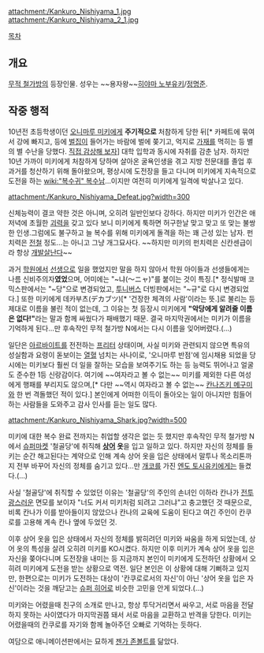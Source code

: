 {{{+1 西山勘九郎 / Kankuro Nishiyama }}}

attachment:/Kankuro_Nishiyama_1.jpg attachment:/Kankuro_Nishiyama_2_1.jpg

[[목차]]

== 개요 ==
[[무적 철가방]]의 등장인물. 성우는 ~~용자왕~~[[히야마 노부유키]]/[[정명준]].

== 작중 행적 ==
10년전 초등학생이던 [[오니마루 미키]]에게 '''주기적으로''' 처참하게 당한 뒤[* 카페트에 묶여서 강에 빠지고, 등에 [[벌집]]이 들어가는 바람에 벌에 쫒기고, 억지로 [[가재]]를 먹히는 등 별의 별 수난을 당했다. [http://rigvedawiki.net/r1/pds/Kankuro_Nishiyama_Youth.png 직접 감상해 보자]] 대학 입학과 동시에 자취를 감춘 남자. 하지만 10년 가까이 미키에게 처참하게 당하며 살아온 굴욕인생을 겪고 지방 전문대를 졸업 후 과거를 청산하기 위해 돌아왔으며, 평상시에 도전장을 들고 다니며 미키에게 지속적으로 도전을 하는 [[wiki:"복수귀" 복수남]]...이지만 여전히 미키에게 일격에 박살나고 있다. 

attachment:/Kankuro_Nishiyama_Defeat.jpg?width=300

신체능력이 결코 약한 것은 아니며, 오히려 일반인보다 강하다. 하지만 미키가 인간은 애저녁에 초월한 [[괴력]]을 갖고 있다 보니 미키에게 툭하면 허구한날 맞고 맞고 또 맞는 불쌍한 인생.그럼에도 불구하고 늘 복수를 위해 미키에게 돌격을 하는 꽤 근성 있는 남자. 펀치력은 [[전철]] 정도...는 아니고 그냥 개그묘사다. ~~하지만 미키의 펀치력은 신칸센급이라 항상 [[개발살]]난다~~

과거 [[학원]]에서 [[선생]]으로 일을 했었지만 말을 하지 않아서 학원 아이들과 선생들에게는 나름 신비주의자'''였었'''으며, 어미에는 "~냐(〜ニャ)"를 붙이는 것이 특징.[* 정식발매 코믹스판에서는 "~당"으로 변경되었고, [[투니버스]] 더빙판에서는 "~규"로 다시 변경되었다.] 또한 미키에게 데카부츠(デカブツ)[* '건장한 체격의 사람'이라는 뜻.]로 불리는 등 제대로 이름을 불린 적이 없는데, 그 이유는 첫 등장시 미키에게 '''"악당에게 알려줄 이름은 없다!"'''라는 말과 함께 싸웠다가 패배했기 때문. 결국 마지막권에서는 미키가 이름을 기억하게 된다...만 후속작인 무적 철가방 N에서는 다시 이름을 잊어버렸다.(…)

일단은 [[아르바이트]]를 전전하는 [[프리터]] 상태이며, 사실 미키와 관련되지 않으면 특유의 성실함과 요령이 돋보이는 [[열혈]] 넘치는 사나이로, '오니마루 반점'에 임시채용 되었을 당시에는 미키보다 훨씬 더 일을 잘하는 모습을 보여주기도 하는 등 능력도 뛰어나고 얼굴도 준수한 1등 신랑감이다. 여기에 ~~여자라고 볼 수 없는~~ 미키를 제외한 다른 여성에게 행패를 부리지도 않으며,[* 다만 ~~역시 여자라고 볼 수 없는~~ [[칸나즈키 메구미]]와 한 번 격돌했던 적이 있다.] 본인에게 어떠한 이득이 돌아오는 일이 아니지만 힘들어하는 사람들을 도와주고 감사 인사를 듣는 일도 많다.

attachment:/Kankuro_Nishiyama_Shark.jpg?width=500

미키에 대한 복수 완료 전까지는 취업할 생각은 없는 듯 했지만 후속작인 무적 철가방 N에서 [[슈퍼마켓]] '철골당'에 취직해 '''[[상어]] 옷'''을 입고 일하고 있다. 하지만 자신의 정체를 들키는 순간 해고된다는 계약으로 인해 계속 상어 옷을 입은 상태에서 말투나 목소리톤까지 전부 바꾸어 자신의 정체를 숨기고 있다...만 [[개코]]를 가진 [[엔도 토시유키]]에게는 들켰다.(…)

사실 '철골당'에 취직할 수 있었던 이유는 '철골당'의 주인의 손녀인 이하라 칸나가 [[전투광]]스러운 면모를 보이자 "너도 커서 미키처럼 되려고 그러냐"고 충고했던 것 때문으로, 비록 칸나가 이를 받아들이지 않았으나 칸나의 교육에 도움이 된다고 여긴 주인이 칸쿠로를 고용해 계속 칸나 옆에 두었던 것.

이후 상어 옷을 입은 상태에서 자신의 정체를 밝히려던 미키와 싸움을 하게 되었는데, 상어 옷의 특성을 살려 오히려 미키를 KO시켰다. 하지만 이후 미키가 계속 상어 옷을 입은 자신을 쫒아다니며 도전장을 내미는 등 지금까지 본인이 미키에게 도전하던 상황에서 오히려 미키에게 도전을 받는 상황으로 역전. 일단 본인은 이 상황에 대해 기뻐하고 있지만, 한편으로는 미키가 도전하는 대상이 '칸쿠로로서의 자신'이 아닌 '상어 옷을 입은 자신'이라는 것을 깨닫고는 [[슈퍼 히어로]] 비슷한 고민을 안게 되었다.(…)  

미키와는 어렸을때 친구의 소개로 만나고, 항상 투닥거리면서 싸우고, 서로 마음을 전달하지 못하는 사이였다가 마지막권쯤 돼서 서로 마음을 교환하고 반격을 당한다. 미키는 어렸을때의 칸쿠로를 자기와 함께 놀아주던 오빠로 기억하는 듯하다.

여담으로 애니메이션판에서는 묘하게 [[젠가 존볼트]]를 닮았다.
